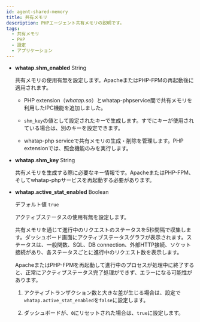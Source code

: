 ```yaml
---
id: agent-shared-memory
title: 共有メモリ
description: PHPエージェント共有メモリの説明です。
tags:
  - 共有メモリ
  - PHP
  - 設定
  - アプリケーション
---
```


-   **whatap.shm_enabled** <span class='type'>String</span>

    共有メモリの使用有無を設定します。ApacheまたはPHP-FPMの再起動後に適用されます。

    -   PHP extension（_whatap.so_）とwhatap-phpservice間で共有メモリを利用したIPC機能を追加しました。

    -   `shm_key`の値として設定されたキーで生成します。すでにキーが使用されている場合は、別のキーを設定できます。

    -   whatap-php serviceで共有メモリの生成・削除を管理します。PHP extensionでは、照会機能のみを実行します。

-   **whatap.shm_key** <span class='type'>String</span>

    共有メモリを生成する際に必要なキー情報です。ApacheまたはPHP-FPM、そしてwhatap-phpサービスを再起動する必要があります。

-   **whatap.active_stat_enabled** <span class='type'>Boolean</span>

    デフォルト値 `true`

    アクティブステータスの使用有無を設定します。  

    共有メモリを通じて進行中のリクエストのステータスを5秒間隔で収集します。ダッシュボード画面にアクティブステータスグラフが表示されます。ステータスは、一般関数、SQL、DB connection、外部HTTP接続、ソケット接続があり、各ステータスごとに進行中のリクエスト数を表示します。

    ApacheまたはPHP-FPMを再起動して進行中のプロセスが処理中に終了すると、正常にアクティブステータス完了処理ができず、エラーになる可能性があります。

    1.  アクティブトランザクション数と大きな差が生じる場合は、設定で`whatap.active_stat_enabled`を`false`に設定します。 

    2.  ダッシュボードが、`0`にリセットされた場合は、`true`に設定します。
